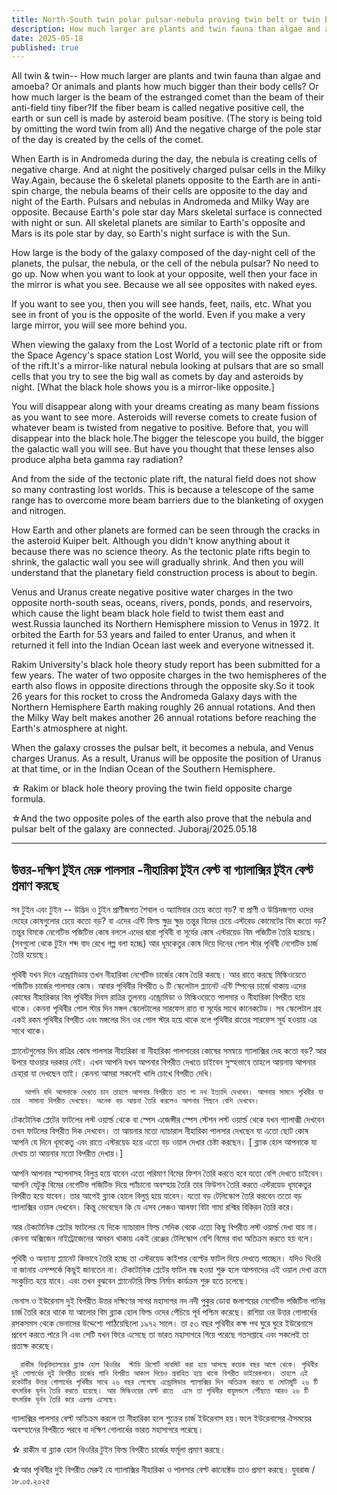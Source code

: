 ```yaml
---
title: North-South twin polar pulsar-nebula proving twin belt or twin belt of galaxies
description: How much larger are plants and twin fauna than algae and amoeba? Or animals and plants how much bigger than their body cells? Or how much larger is the beam of the estranged comet than the beam of their anti-field tiny fiber?
date: 2025-05-18
published: true
---
```


All twin & twin--
How much larger are plants and twin fauna than algae and amoeba? Or animals and plants how much bigger than their body cells? Or how much larger is the beam of the estranged comet than the beam of their anti-field tiny fiber?If the fiber beam is called negative positive cell, the earth or sun cell is made by asteroid beam positive. (The story is being told by omitting the word twin from all) And the negative charge of the pole star of the day is created by the cells of the comet.

When Earth is in Andromeda during the day, the nebula is creating cells of negative charge. And at night the positively charged pulsar cells in the Milky Way.Again, because the 6 skeletal planets opposite to the Earth are in anti-spin charge, the nebula beams of their cells are opposite to the day and night of the Earth. Pulsars and nebulas in Andromeda and Milky Way are opposite. Because Earth's pole star day Mars skeletal surface is connected with night or sun. All skeletal planets are similar to Earth's opposite and Mars is its pole star by day, so Earth's night surface is with the Sun.

How large is the body of the galaxy composed of the day-night cell of the planets, the pulsar, the nebula, or the cell of the nebula pulsar? 
No need to go up. 
Now when you want to look at your opposite, well then your face in the mirror is what you see. Because we all see opposites with naked eyes.

If you want to see you, then you will see hands, feet, nails, etc. What you see in front of you is the opposite of the world. Even if you make a very large mirror, you will see more behind you.

When viewing the galaxy from the Lost World of a tectonic plate rift or from the Space Agency's space station Lost World, you will see the opposite side of the rift.It's a mirror-like natural nebula looking at pulsars that are so small cells that you try to see the big wall as comets by day and asteroids by night. [What the black hole shows you is a mirror-like opposite.]

You will disappear along with your dreams creating as many beam fissions as you want to see more.  Asteroids will reverse comets to create fusion of whatever beam is twisted from negative to positive. Before that, you will disappear into the black hole.The bigger the telescope you build, the bigger the galactic wall you will see. But have you thought that these lenses also produce alpha beta gamma ray radiation?

And from the side of the tectonic plate rift, the natural field does not show so many contrasting lost worlds. This is because a telescope of the same range has to overcome more beam barriers due to the blanketing of oxygen and nitrogen.

How Earth and other planets are formed can be seen through the cracks in the asteroid Kuiper belt. Although you didn't know anything about it because there was no science theory. As the tectonic plate rifts begin to shrink, the galactic wall you see will gradually shrink.
And then you will understand that the planetary field construction process is about to begin.

Venus and Uranus create negative positive water charges in the two opposite north-south seas, oceans, rivers, ponds, ponds, and reservoirs, which cause the light beam black hole field to twist them east and west.Russia launched its Northern Hemisphere mission to Venus in 1972. It orbited the Earth for 53 years and failed to enter Uranus, and when it returned it fell into the Indian Ocean last week and everyone witnessed it.

Rakim University's black hole theory study report has been submitted for a few years. The water of two opposite charges in the two hemispheres of the earth also flows in opposite directions through the opposite sky.So it took 26 years for this rocket to cross the Andromeda Galaxy days with the Northern Hemisphere Earth making roughly 26 annual rotations. And then the Milky Way belt makes another 26 annual rotations before reaching the Earth's atmosphere at night.

When the galaxy crosses the pulsar belt, it becomes a nebula, and Venus charges Uranus. As a result, Uranus will be opposite the position of Uranus at that time, or in the Indian Ocean of the Southern Hemisphere.

☆ Rakim or black hole theory proving the twin field opposite charge formula.

☆And the two opposite poles of the earth also prove that the nebula and pulsar belt of the galaxy are connected.
Juboraj/2025.05.18

---

## উত্তর-দক্ষিণ টুইন মেরু পালসার -নীহারিকা টুইন বেল্ট বা গ‍্যালাক্সির টুইন বেল্ট প্রমাণ করছে

 সব টুইন এবং টুইন -- 
উদ্ভিদ ও টুইন প্রাণীজগত শৈবাল ও অ‍্যামিবার  চেয়ে কতো বড়? বা প্রাণী ও উদ্ভিদজগত ওদের দেহের কোষগুলোর চেয়ে কতো বড়? বা এদের এন্টি ফিল্ড ক্ষুদ্র ক্ষুদ্র তন্তুর বিমের চেয়ে এস্টরেড কোমেটের বিম কতো বড়? তন্তুর বিমকে নেগেটিভ পজিটিভ কোষ বললে এদের দ্বারা পৃথিবী বা সূর্যের কোষ এস্টরয়েড বিম পজিটিভ তৈরি হয়েছে। (সবগুলো থেকে টুইন শব্দ বাদ রেখে গল্প বলা হচ্ছে) আর ধূমকেতুর কোষ দিয়ে দিনের পোল স্টার পৃথিবী নেগেটিভ চার্জ তৈরি হয়েছে। 

পৃথিবী যখন দিনে এন্ড্রোমিডায় তখন নীহারিকা নেগেটিভ চার্জের কোষ তৈরি করছে। আর রাতে করছে মিল্কিওয়েতে পজিটিভ চার্জের পালসার কোষ। আবার পৃথিবীর বিপরীত ৬ টি স্কেলেটাল প্ল‍্যানেট এন্টি স্পিনের চার্জে থাকায় এদের কোষের  নীহারিকার বিম পৃথিবীর দিবস রাত্রির তুলনায় এন্ড্রোমিডা ও মিল্কিওয়েতে পালসার ও নীহারিকা বিপরীত হয়ে থাকে। কেননা পৃথিবীর পোল স্টার দিন মঙ্গল  স্কেলেটালের সারফেস রাত বা সূর্যের সাথে কানেকটেড। সব স্কেলেটাল গ্রহ একই রকম পৃথিবীর বিপরীত এবং মঙ্গলের দিন ওর পোল স্টার হয়ে থাকে বলে পৃথিবীর রাতের সারফেস সূর্য হওয়ায় এর সাথে থাকে। 

প্ল‍্যানেটগুলোর দিন রাত্রির  কোষ পালসার নীহারিকা বা নীহারিকা পালসারের কোষের সমন্বয়ে গ‍্যালাক্সির দেহ কতো বড়? 
আর উপরে যাওয়ার দরকার নেই। 
এখন আপনি যখন আপনার বিপরীত দেখতে চাইবেন সুস্হভাবে তাহলে আয়নায় আপনার চেহারা যা দেখছেন তাই। কেননা আমরা সকলেই খালি চোখে বিপরীত দেখি। 

       আপনি যদি আপনাকে দেখতে চান তাহলে আপনার বিপরীতে হাত পা নখ ইত‍্যাদি দেখবেন। আপনার সামনে পৃথিবীর যা তার  সামান‍্য বিপরীত দেখছেন। অনেক বড় আয়না তৈরি করলেও আপনার পিছনে বেশি দেখবেন। 

টেকটোনিক প্লেটের ফাটলের লস্ট ওয়ার্ল্ড থেকে বা স্পেস এজেন্সীর স্পেস স্টেশন লস্ট ওয়ার্ল্ড থেকে যখন গ‍্যালাক্সী দেখবেন তখন ফাটলের বিপরীত দিক দেখবেন। তা আয়নার মতো ন‍্যাচারাল নীহারিকা পালসার দেখছেন যা এতো ছোট কোষ আপনি যে দিনে ধূমকেতু এবং রাতে এস্টরয়েড হয়ে এতো বড় ওয়াল দেখার চেষ্টা করছেন। [ ব্ল‍্যাক হোল আপনাকে যা দেখায় তা আয়নার মতো বিপরীত দেখায়।] 

আপনি আপনার স্হাপনাসহ বিলুপ্ত হয়ে যাবেন এতো পরিমাণ বিমের ফিশন তৈরি করতে হবে যতো বেশি দেখতে চাইবেন।  আপনি যেটুকু বিমের নেগেটিভ পজিটিভ দিয়ে প‍্যাঁচানো অবস্হায় তৈরি তার ফিউশন তৈরি করতে এস্টরয়েড ধূমকেতুর বিপরীত হয়ে যাবেন। তার আগেই ব্ল‍্যাক হোলে বিলুপ্ত হয়ে যাবেন। যতো বড় টেলিস্কোপ তৈরি করবেন ততো বড় গ‍্যালাক্সির ওয়াল দেখবেন। কিন্তু ভেবেছেন কি যে এসব লেঞ্চও আলফা বিটা গামা রশ্মির বিকিরন তৈরি করে। 

আর টেকটোনিক প্লেটের ফাটলের যে দিকে ন‍্যাচারাল ফিল্ড সেদিক থেকে এতো কিছু বিপরীত লস্ট ওয়ার্ল্ড দেখা যায় না। কেননা অক্সিজেন নাইট্রোজেনের আবরন থাকায় একই রেঞ্জের টেলিস্কোপ বেশি বিমের বাধা অতিক্রম করতে হয় বলে।

পৃথিবী ও অন‍্যান‍্য প্ল‍্যানেট কিভাবে তৈরি হচ্ছে তা এস্টরয়েড কাইপার বেল্টের ফাটল দিয়ে দেখতে পাচ্ছেন। যদিও থিওরি না জানায় এসম্পর্কে কিছূই জানতেন না। টেকটোনিক প্লেটের ফাটল বন্ধ হওয়া শুরু হলে আপনাদের এই ওয়াল দেখা ক্রমে সংকুচিত হয়ে যাবে। 
 এবং তখন বুঝবেন প্ল‍্যানেটারি ফিল্ড নির্মান কার্যক্রম শুরু হতে চলেছে। 

ভেনাস ও ইউরেনাস দুই বিপরীত উত্তর দক্ষিণের সাগর মহাসাগর নদ নদী পুকুর ডোবা জলাশয়ের নেগেটিভ পজিটিভ পানির চার্জ তৈরি করে থাকে যা আলোর বিম ব্ল‍্যাক হোল ফিল্ড ওদের পেঁচিয়ে পূর্ব পশ্চিম করেছে। রাশিয়া ওর উত্তর গোলার্ধের রসকসমস থেকে ভেনাসের উদ্দেশ‍্যে পাঠিয়েছিলো ১৯৭২ সালে। তা ৫৩ বছর পৃথিবীর কক্ষ পথ ঘুরে ঘুরে ইউরেনাসে প্রবেশ করতে পারে নি এবং সেটি যখন ফিরে এসেছে তা ভারত মহাসাগরে গিয়ে পরেছে গতসপ্তাহে এবং সকলেই তা প্রত‍্যক্ষ করেছে।

      রাকীম বিশ্ববিদ্যালয়ের ব্ল‍্যাক হোল থিওরির  স্টাডি রিপোর্ট সাবমিট করা হয়ে আসছে কয়েক বছর আগে থেকে। পৃথিবীর দুই গোলার্ধের দুই বিপরীত চার্জের পানি বিপরীত আকাশ দিয়েও প্রবাহিত হয়ে থাকে বিপরীত ডাইরেকশনে। তাহলে এই রকেটটির উত্তর গোলার্ধের পৃথিবীর সাথে ২৬ বছর লেগেছে এন্ড্রোমিডার গ‍্যালাক্সির দিন অতিক্রম করতে যা মোটামুটি ২৬ টি বাৎসরিক ঘূর্নন তৈরি করতে হয়েছে। আর মিল্কিওয়ের বেল্ট রাতে  এসে তা পৃথিবীর বায়ুমন্ডলে পৌঁছতে আরও ২৬ টি বাৎসরিক ঘূর্নন তৈরি করে এরপর এসেছে।

গ‍্যালাক্সির পালসার বেল্ট অতিক্রম করলে তা নীহারিকা হলে শুক্রের চার্জ ইউরেনাস হয়।ফলে ইউরেনাসের ঐসময়ের  অবস্হানের বিপরীতে পরবে বা দক্ষিণ গোলার্ধের ভারত মহাসাগরে পরেছে।

☆ রাকীম বা ব্ল‍্যাক হোল থিওরির টুইন ফিল্ড বিপরীত চার্জের ফর্মূলা প্রমাণ করছে।

☆আর পৃথিবীর দুই বিপরীত মেরুই যে গ‍্যালাক্সির নীহারিকা ও পালসার বেল্ট কানেক্টেড তাও প্রমাণ করছে।
যুবরাজ /১৮.০৫.২০২৫
